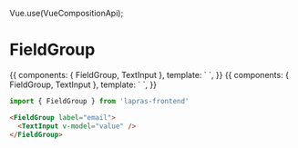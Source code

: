 Vue.use(VueCompositionApi);


<Meta title="FieldGroup" component={FieldGroup} />

# FieldGroup


<Preview>
  <Story name="default">
    {{
      components: { FieldGroup, TextInput },
      template: `
      <FieldGroup label="email"><TextInput /></FieldGroup>`,
    }}
  </Story>
  <Story name="has options">
    {{
      components: { FieldGroup, TextInput },
      template: `
      <FieldGroup
        :required="false"
        errorMessage="invalid email"
        label="email"
        subLabel="email"
      >
        <template #default>
          <TextInput error />
        </template>
        <template #note>
          hogehoge
        </template>
      </FieldGroup>`,
    }}
  </Story>
</Preview>

```typescript
import { FieldGroup } from 'lapras-frontend'
```

```html
<FieldGroup label="email">
  <TextInput v-model="value" />
</FieldGroup>
```

<Props of={FieldGroup} />
